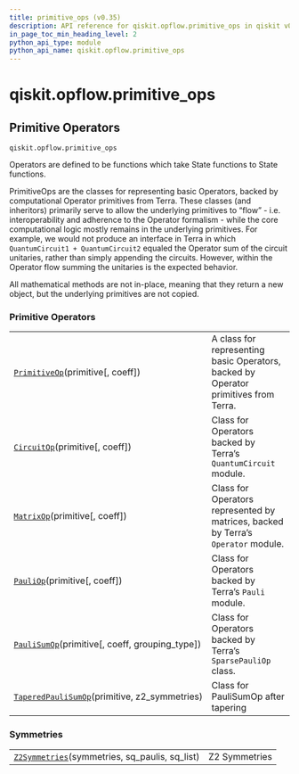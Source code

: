 ```yaml
---
title: primitive_ops (v0.35)
description: API reference for qiskit.opflow.primitive_ops in qiskit v0.35
in_page_toc_min_heading_level: 2
python_api_type: module
python_api_name: qiskit.opflow.primitive_ops
---
```


<span id="module-qiskit.opflow.primitive_ops" />

<span id="qiskit-opflow-primitive-ops" />

# qiskit.opflow\.primitive\_ops

<span id="primitive-operators-qiskit-opflow-primitive-ops" />

## Primitive Operators

`qiskit.opflow.primitive_ops`

Operators are defined to be functions which take State functions to State functions.

PrimitiveOps are the classes for representing basic Operators, backed by computational Operator primitives from Terra. These classes (and inheritors) primarily serve to allow the underlying primitives to “flow” - i.e. interoperability and adherence to the Operator formalism - while the core computational logic mostly remains in the underlying primitives. For example, we would not produce an interface in Terra in which `QuantumCircuit1 + QuantumCircuit2` equaled the Operator sum of the circuit unitaries, rather than simply appending the circuits. However, within the Operator flow summing the unitaries is the expected behavior.

<Admonition title="Note" type="note">
  All mathematical methods are not in-place, meaning that they return a new object, but the underlying primitives are not copied.
</Admonition>

### Primitive Operators

|                                                                                                                                                 |                                                                                     |
| ----------------------------------------------------------------------------------------------------------------------------------------------- | ----------------------------------------------------------------------------------- |
| [`PrimitiveOp`](qiskit.opflow.primitive_ops.PrimitiveOp "qiskit.opflow.primitive_ops.PrimitiveOp")(primitive\[, coeff])                         | A class for representing basic Operators, backed by Operator primitives from Terra. |
| [`CircuitOp`](qiskit.opflow.primitive_ops.CircuitOp "qiskit.opflow.primitive_ops.CircuitOp")(primitive\[, coeff])                               | Class for Operators backed by Terra’s `QuantumCircuit` module.                      |
| [`MatrixOp`](qiskit.opflow.primitive_ops.MatrixOp "qiskit.opflow.primitive_ops.MatrixOp")(primitive\[, coeff])                                  | Class for Operators represented by matrices, backed by Terra’s `Operator` module.   |
| [`PauliOp`](qiskit.opflow.primitive_ops.PauliOp "qiskit.opflow.primitive_ops.PauliOp")(primitive\[, coeff])                                     | Class for Operators backed by Terra’s `Pauli` module.                               |
| [`PauliSumOp`](qiskit.opflow.primitive_ops.PauliSumOp "qiskit.opflow.primitive_ops.PauliSumOp")(primitive\[, coeff, grouping\_type])            | Class for Operators backed by Terra’s `SparsePauliOp` class.                        |
| [`TaperedPauliSumOp`](qiskit.opflow.primitive_ops.TaperedPauliSumOp "qiskit.opflow.primitive_ops.TaperedPauliSumOp")(primitive, z2\_symmetries) | Class for PauliSumOp after tapering                                                 |

### Symmetries

|                                                                                                                                         |               |
| --------------------------------------------------------------------------------------------------------------------------------------- | ------------- |
| [`Z2Symmetries`](qiskit.opflow.primitive_ops.Z2Symmetries "qiskit.opflow.primitive_ops.Z2Symmetries")(symmetries, sq\_paulis, sq\_list) | Z2 Symmetries |

